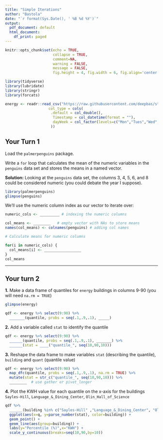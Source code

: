 ```yaml
---
title: "Simple Iterations"
author: "Bastola"
date: "`r format(Sys.Date(), ' %B %d %Y')`"
output:
  pdf_document: default
  html_document:
    df_print: paged
---
```


```r
knitr::opts_chunk$set(echo = TRUE, 
                      collapse = TRUE, 
                      comment=NA, 
                      warning = FALSE,
                      message = FALSE,
                      fig.height = 4, fig.width = 6, fig.align='center')

library(tidyverse) 
library(lubridate)
library(stringr)
library(forcats)

energy <- readr::read_csv("https://raw.githubusercontent.com/deepbas/statdatasets/main/energy.csv",
                    col_type = cols(
                     .default = col_double(), 
                      Timestamp = col_datetime(format = ""),
                      dayWeek = col_factor(levels=c("Mon","Tues","Wed","Thurs","Fri","Sat","Sun"))
                     ))

```

## Your Turn 1

Load the `palmerpenguins` package.

Write a `for` loop that calculates the mean of the numeric variables in the `penguins` data set and stores the means in a named vector.

**Solution:** Looking at the `penguins` data set, the columns 3, 4, 5, 6, and 8 could be considered numeric (you could debate the year I suppose).

```r
library(palmerpenguins)
glimpse(penguins)
```

We'll use the numeric column index as our vector to iterate over:

```r
numeric_cols <- _________ # indexing the numeric columns

col_means <- ________   # empty vector with NAs to store means
names(col_means) <- colnames(penguins) # adding col names

# Calculate means for numeric columns

for(i in numeric_cols) {
  col_means[i] <- _________________
}
col_means
```



---------------------------------------------------


## Your turn 2

**1.** Make a data frame of quantiles for `energy` buildings in columns 9-90 (you will need `na.rm = TRUE`)

```r
glimpse(energy)
```



```r
qdf <- energy %>% select(9:90) %>%
  _______(quantile, probs = seq(.1,.9,.1), _____)
```


**2.**  Add a variable called `stat` to identify the quantile

```r
qdf <- energy %>% select(9:90) %>%
  ______(quantile, probs = seq(.1,.9,.1), _______) %>%  
  ______(stat = ____("quantile_", seq(10,90,10))) 
```


**3.**  Reshape the data frame to make variables `stat` (describing the quantile), `building` and `quant` (quantile value)

```r
qdf <- energy %>% select(9:90) %>%
  map_dfc(quantile, probs = seq(.1,.9,.1), na.rm = TRUE) %>%  
  mutate(stat = str_c("quantile_", seq(10,90,10))) %>%   
  ________  # use gather or pivot_longer  
```

**4.**  Plot the KWH value for each quantile on the x-axis for the buildings `Sayles-Hill`, `Language_&_Dining_Center`, `Olin_Hall_of_Science`

```r
qdf %>% 
  ______(building %in% c("Sayles-Hill" ,"Language_&_Dining_Center", "Olin_Hall_of_Science"))  %>%  
  ggplot(aes(x=q, y=parse_number(stat), color=building)) +
  geom_point() + 
  geom_line(aes(group=building)) + 
  labs(y="Percentile (%)",x="KWH") +
  scale_y_continuous(breaks=seq(10,90,by=10))
```




